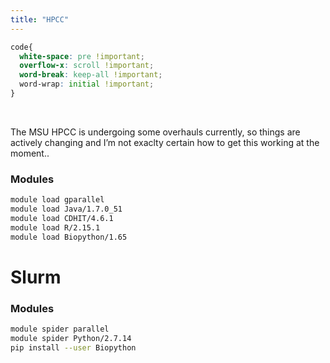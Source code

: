 ```yaml
---
title: "HPCC"
---
```

```css
code{
  white-space: pre !important;
  overflow-x: scroll !important;
  word-break: keep-all !important;
  word-wrap: initial !important;
}
```
<br>

The MSU HPCC is undergoing some overhauls currently, so things are actively changing and I'm not exaclty certain how to get this working at the moment..

### Modules

```bash
module load gparallel
module load Java/1.7.0_51
module load CDHIT/4.6.1
module load R/2.15.1
module load Biopython/1.65
```

# Slurm

### Modules

```bash
module spider parallel
module spider Python/2.7.14
pip install --user Biopython
```
